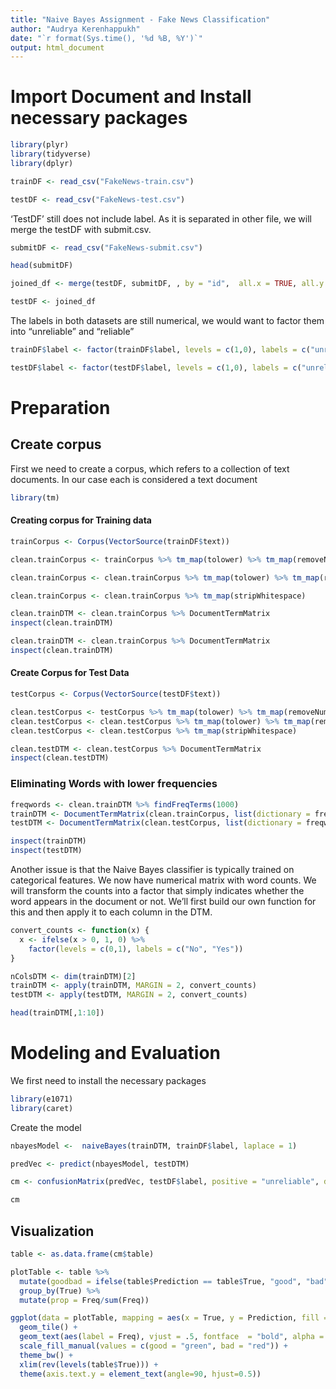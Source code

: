 ---
title: "Naive Bayes Assignment - Fake News Classification"
author: "Audrya Kerenhappukh"
date: "`r format(Sys.time(), '%d %B, %Y')`"
output: html_document
---

# Import Document and Install necessary packages 
```{r}

library(plyr)
library(tidyverse)
library(dplyr)

trainDF <- read_csv("FakeNews-train.csv") 

testDF <- read_csv("FakeNews-test.csv")

```

'TestDF'  still does not include label. As it is separated in other file, we will merge the testDF with submit.csv. 
```{r}
submitDF <- read_csv("FakeNews-submit.csv")

head(submitDF)

joined_df <- merge(testDF, submitDF, , by = "id",  all.x = TRUE, all.y = FALSE)

testDF <- joined_df
```

The labels in both datasets are still numerical, we would want to factor them into "unreliable" and "reliable"

```{r}


trainDF$label <- factor(trainDF$label, levels = c(1,0), labels = c("unreliable", "reliable")) %>% relevel("reliable")

testDF$label <- factor(testDF$label, levels = c(1,0), labels = c("unreliable", "reliable")) %>% relevel("reliable")

```

# Preparation 
## Create corpus 

First we need to create a corpus, which refers to a collection of text documents. In our case each  is considered a text document
```{r}
library(tm)
```

#### Creating corpus for Training data 

```{r}

trainCorpus <- Corpus(VectorSource(trainDF$text))

```


```{r}
clean.trainCorpus <- trainCorpus %>% tm_map(tolower) %>% tm_map(removeNumbers)
```
```{r}
clean.trainCorpus <- clean.trainCorpus %>% tm_map(tolower) %>% tm_map(removeWords, stopwords()) %>% tm_map(removePunctuation)
```

```{r}
clean.trainCorpus <- clean.trainCorpus %>% tm_map(stripWhitespace)

```
```{r}
clean.trainDTM <- clean.trainCorpus %>% DocumentTermMatrix
inspect(clean.trainDTM)
```



```{r}
clean.trainDTM <- clean.trainCorpus %>% DocumentTermMatrix
inspect(clean.trainDTM)
```
#### Create Corpus for Test Data 
```{r}
testCorpus <- Corpus(VectorSource(testDF$text))

clean.testCorpus <- testCorpus %>% tm_map(tolower) %>% tm_map(removeNumbers)
clean.testCorpus <- clean.testCorpus %>% tm_map(tolower) %>% tm_map(removeWords, stopwords()) %>% tm_map(removePunctuation)
clean.testCorpus <- clean.testCorpus %>% tm_map(stripWhitespace)


```

```{r}
clean.testDTM <- clean.testCorpus %>% DocumentTermMatrix
inspect(clean.testDTM)
```
### Eliminating Words with lower frequencies 

```{r}
freqwords <- clean.trainDTM %>% findFreqTerms(1000)
trainDTM <- DocumentTermMatrix(clean.trainCorpus, list(dictionary = freqwords))
testDTM <- DocumentTermMatrix(clean.testCorpus, list(dictionary = freqwords))

inspect(trainDTM)
inspect(testDTM)

```

Another issue is that the Naive Bayes classifier is typically trained on categorical features. We now have numerical matrix with word counts. We will transform the counts into a factor that simply indicates whether the word appears in the document or not. We’ll first build our own function for this and then apply it to each column in the DTM.
```{r}
convert_counts <- function(x) {
  x <- ifelse(x > 0, 1, 0) %>% 
    factor(levels = c(0,1), labels = c("No", "Yes")) 
}

nColsDTM <- dim(trainDTM)[2]
trainDTM <- apply(trainDTM, MARGIN = 2, convert_counts)
testDTM <- apply(testDTM, MARGIN = 2, convert_counts)

head(trainDTM[,1:10])
```
# Modeling and Evaluation


We first need to install the necessary packages 
```{r}
library(e1071)
library(caret)

```

Create the model 
```{r}
nbayesModel <-  naiveBayes(trainDTM, trainDF$label, laplace = 1)
```

```{r}
predVec <- predict(nbayesModel, testDTM)
```

```{r}
cm <- confusionMatrix(predVec, testDF$label, positive = "unreliable", dnn = c("Prediction", "True"))

cm
```

## Visualization
```{r}
table <- as.data.frame(cm$table)

plotTable <- table %>%
  mutate(goodbad = ifelse(table$Prediction == table$True, "good", "bad")) %>%
  group_by(True) %>%
  mutate(prop = Freq/sum(Freq))

ggplot(data = plotTable, mapping = aes(x = True, y = Prediction, fill = goodbad, alpha = Freq)) +
  geom_tile() +
  geom_text(aes(label = Freq), vjust = .5, fontface  = "bold", alpha = 1) +
  scale_fill_manual(values = c(good = "green", bad = "red")) +
  theme_bw() +
  xlim(rev(levels(table$True))) +
  theme(axis.text.y = element_text(angle=90, hjust=0.5))


```

